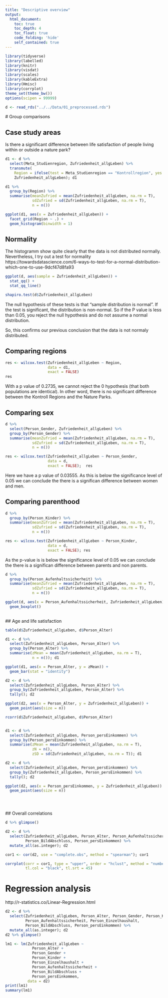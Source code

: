 ```yaml
---
title: "Descriptive overview"
output:
  html_document:
    toc: true
    toc_depth: 4
    toc_float: true
    code_folding: 'hide'
    self_contained: true
---
```



```r

library(tidyverse)
library(labelled)
library(knitr)
library(visdat)
library(scales)
library(kableExtra)
library(Hmisc)
library(corrplot)
theme_set(theme_bw())
options(scipen = 99999)

```

```r
d <- read_rds("../../Data/01_preprocessed.rds")
```



# Group comparisons

##  Case study areas

Is there a significant difference between life satisfaction of people living within or outside a nature park?


```r

d1 <- d %>% 
  select(Meta_Studienregion, Zufriedenheit_allgLeben) %>% 
  transmute(
    Region = ifelse(test = Meta_Studienregion == "Kontrollregion", yes = "Kontrollregion", no = "Naturpark"), 
    Zufriedenheit_allgLeben); d1

d1 %>% 
  group_by(Region) %>% 
  summarise(meanZufried = mean(Zufriedenheit_allgLeben, na.rm = T), 
            sdZufried = sd(Zufriedenheit_allgLeben, na.rm = T), 
            n = n())

ggplot(d1, aes(x = Zufriedenheit_allgLeben)) + 
  facet_grid(Region ~ .) +
  geom_histogram(binwidth = 1)


```


## Normality

The histogramm show quite clearly that the data is not distributed normally. 
Nevertheless, I try out a test for normality
https://towardsdatascience.com/6-ways-to-test-for-a-normal-distribution-which-one-to-use-9dcf47d8fa93


```r
ggplot(d, aes(sample = Zufriedenheit_allgLeben)) +
  stat_qq() + 
  stat_qq_line()
```


```r
shapiro.test(d$Zufriedenheit_allgLeben)
```

The null hypothesis of these tests is that “sample distribution is normal”. If the test is significant, the distribution is non-normal. So if the P value is less than 0.05, you reject the null hypothesis and do not assume a normal distribution. 

So, this confirms our previous conclusion that the data is not normaly distributed.


## Comparing regions

```r
res <- wilcox.test(Zufriedenheit_allgLeben ~ Region, 
                   data = d1, 
                   exact = FALSE)
res
```

With a p value of 0.2735, we cannot reject the 0 hypothesis (that both populations are identical). In other word, there is no significant difference between the Kontroll Regions and the Nature Parks.


## Comparing sex

```r
d %>% 
  select(Person_Gender, Zufriedenheit_allgLeben) %>% 
  group_by(Person_Gender) %>% 
  summarise(meanZufried = mean(Zufriedenheit_allgLeben, na.rm = T), 
            sdZufried = sd(Zufriedenheit_allgLeben, na.rm = T), 
            n = n())

res <- wilcox.test(Zufriedenheit_allgLeben ~ Person_Gender, 
                   data = d, 
                   exact = FALSE);  res

```

Here we have a p value of 0.03555. As this is below the significance level of 0.05 we can conclude the there is a significan difference between women and men. 


## Comparing parenthood 

```r
d %>% 
  group_by(Person_Kinder) %>% 
  summarise(meanZufried = mean(Zufriedenheit_allgLeben, na.rm = T), 
            sdZufried = sd(Zufriedenheit_allgLeben, na.rm = T), 
            n = n())

res <- wilcox.test(Zufriedenheit_allgLeben ~ Person_Kinder, 
                   data = d, 
                   exact = FALSE); res

```
As the p-value is is below the significance level of 0.05 we can conclude the there is a significan difference between parents and non parents. 


```r


d %>%
  group_by(Person_Aufenhaltssicherheit) %>%
  summarise(meanZufried = mean(Zufriedenheit_allgLeben, na.rm = T),
            sdZufried = sd(Zufriedenheit_allgLeben, na.rm = T),
            n = n())

ggplot(d, aes(x = Person_Aufenhaltssicherheit, Zufriedenheit_allgLeben)) +
  geom_boxplot()
  


```


## Age and life satisfaction


```r

table(d$Zufriedenheit_allgLeben, d$Person_Alter)

d1 <- d %>%
  select(Zufriedenheit_allgLeben, Person_Alter) %>%
  group_by(Person_Alter) %>%
  summarise(zMean = mean(Zufriedenheit_allgLeben, na.rm = T),
            n = n()); d1

ggplot(d1, aes(x = Person_Alter, y = zMean)) +
  geom_bar(stat = "identity")

d2 <- d %>%
  select(Zufriedenheit_allgLeben, Person_Alter) %>% 
  group_by(Zufriedenheit_allgLeben, Person_Alter) %>% 
  tally(); d2

ggplot(d2, aes(x = Person_Alter, y = Zufriedenheit_allgLeben)) + 
  geom_point(aes(size = n))

rcorr(d$Zufriedenheit_allgLeben, d$Person_Alter)



```



```r

d1 <- d %>%
  select(Zufriedenheit_allgLeben, Person_persEinkommen) %>%
  group_by(Person_persEinkommen) %>%
  summarise(zMean = mean(Zufriedenheit_allgLeben, na.rm = T),
            zN = n(),
            zSD = sd(Zufriedenheit_allgLeben, na.rm = T)); d1

d2 <- d %>%
  select(Zufriedenheit_allgLeben, Person_persEinkommen) %>% 
  group_by(Zufriedenheit_allgLeben, Person_persEinkommen) %>% 
  tally(); d2

ggplot(d2, aes(x = Person_persEinkommen, y = Zufriedenheit_allgLeben)) + 
  geom_point(aes(size = n))





```




## Overall correlations

```r


d %>% glimpse()

d2 <- d %>% 
  select(Zufriedenheit_allgLeben, Person_Alter, Person_Aufenhaltssicherheit, 
         Person_BildAbschluss, Person_persEinkommen) %>% 
  mutate_all(as.integer); d2

cor1 <- cor(d2, use = "complete.obs", method = "spearman"); cor1

corrplot(corr = cor1, type = "upper", order = "hclust", method = "number",
         tl.col = "black", tl.srt = 45)

```




# Regression analysis

http://r-statistics.co/Linear-Regression.html

```r


d2 <- d %>% 
  select(Zufriedenheit_allgLeben, Person_Alter, Person_Gender, Person_Kinder,
         Person_Aufenhaltssicherheit, Person_Einzelhaushalt, 
         Person_BildAbschluss, Person_persEinkommen) %>% 
  mutate_all(as.integer); d2
d2 %>% glimpse()

lm1 <- lm(Zufriedenheit_allgLeben ~ 
            Person_Alter + 
            Person_Gender + 
            Person_Kinder + 
            Person_Einzelhaushalt +
            Person_Aufenhaltssicherheit + 
            Person_BildAbschluss + 
            Person_persEinkommen, 
          data = d2)
print(lm1)
summary(lm1)

```


























